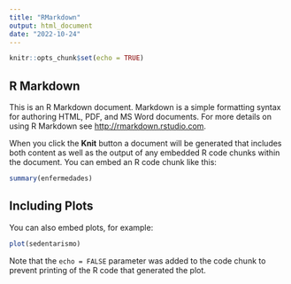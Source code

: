 ```yaml
---
title: "RMarkdown"
output: html_document
date: "2022-10-24"
---
```


```r
knitr::opts_chunk$set(echo = TRUE)
```

## R Markdown

This is an R Markdown document. Markdown is a simple formatting syntax for authoring HTML, PDF, and MS Word documents. For more details on using R Markdown see <http://rmarkdown.rstudio.com>.

When you click the **Knit** button a document will be generated that includes both content as well as the output of any embedded R code chunks within the document. You can embed an R code chunk like this:

```r
summary(enfermedades)
```

## Including Plots

You can also embed plots, for example:

```r
plot(sedentarismo)
```

Note that the `echo = FALSE` parameter was added to the code chunk to prevent printing of the R code that generated the plot.
